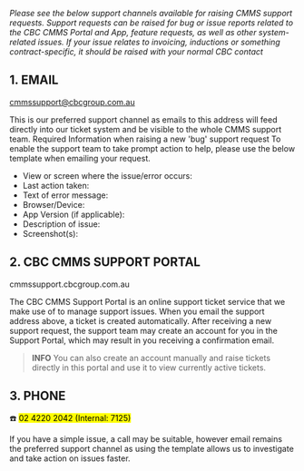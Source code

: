 *Please see the below support channels available for raising CMMS support requests. Support requests can be
raised for bug or issue reports related to the CBC CMMS Portal and App, feature requests, as well as other
system-related issues. If your issue relates to invoicing, inductions or something contract-specific, it should
be raised with your normal CBC contact*

## 1. EMAIL

cmmssupport@cbcgroup.com.au

This is our preferred support channel as emails to this address will feed directly into our ticket system and be
visible to the whole CMMS support team. Required Information when raising a new 'bug' support request To enable the support team to take prompt action to help, please use the below template when emailing your request.

* View or screen where the issue/error occurs:
* Last action taken:
* Text of error message:
* Browser/Device:
* App Version (if applicable):
* Description of issue:
* Screenshot(s):


## 2. CBC CMMS SUPPORT PORTAL

cmmssupport.cbcgroup.com.au

The CBC CMMS Support Portal is an online support ticket service that we make use of to manage support issues. When you email the support address above, a ticket is created automatically. After receiving a new support request, the support team may create an account for you in the Support Portal, which may result in you receiving a confirmation email.

> **INFO** You can also create an account manually and raise tickets directly in this portal and use it to view currently active tickets.

## 3. PHONE

☎️ <mark>02 4220 2042 (Internal: 7125)</mark>

If you have a simple issue, a call may be suitable, however email remains the preferred support channel as using the template allows us to investigate and take action on issues faster.

